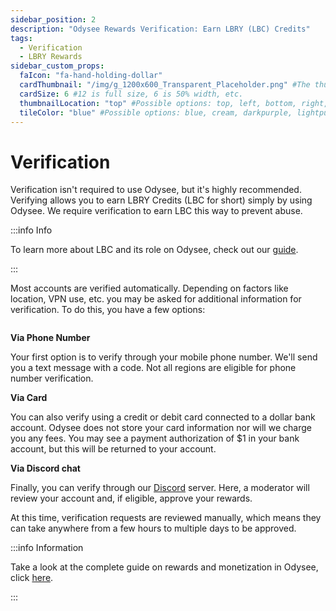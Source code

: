 ---
sidebar_position: 2
description: "Odysee Rewards Verification: Earn LBRY (LBC) Credits"
tags:
  - Verification
  - LBRY Rewards
sidebar_custom_props:
  faIcon: "fa-hand-holding-dollar"
  cardThumbnail: "/img/g_1200x600_Transparent_Placeholder.png" #The thumbnail on the category card.
  cardSize: 6 #12 is full size, 6 is 50% width, etc.
  thumbnailLocation: "top" #Possible options: top, left, bottom, right, none
  tileColor: "blue" #Possible options: blue, cream, darkpurple, lightpurple, mauve, orange, pink, none
---

# Verification

Verification isn't required to use Odysee, but it's highly recommended. Verifying allows you to earn LBRY Credits (LBC for short) simply by using Odysee. We require verification to earn LBC this way to prevent abuse.

:::info Info

To learn more about LBC and its role on Odysee, check out our [guide](/category-blockchain/).

:::

Most accounts are verified automatically. Depending on factors like location, VPN use, etc. you may be asked for additional information for verification. To do this, you have a few options:

<Image img="/img/en/category-basics6.png"/>

**Via Phone Number**

Your first option is to verify through your mobile phone number. We'll send you a text message with a code. Not all regions are eligible for phone number verification.

**Via Card** 

You can also verify using a credit or debit card connected to a dollar bank account. Odysee does not store your card information nor will we charge you any fees. You may see a payment authorization of $1 in your bank account, but this will be returned to your account.

**Via Discord chat**

Finally, you can verify through our [Discord](https://discord.com/invite/sWedwsNWjX) server. Here, a moderator will review your account and, if eligible, approve your rewards.

At this time, verification requests are reviewed manually, which means they can take anywhere from a few hours to multiple days to be approved.

:::info Information

Take a look at the complete guide on rewards and monetization in Odysee, click [here](/category-monetization/).

:::
